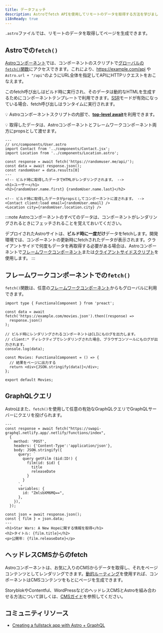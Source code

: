 ```yaml
---
title: データフェッチ
description: Astroでfetch APIを使用してリモートのデータを取得する方法を学びましょう。
i18nReady: true
---
```


`.astro`ファイルでは、リモートのデータを取得してページを生成できます。

## Astroでの`fetch()`

[Astroコンポーネント](/ja/basics/astro-components/)では、コンポーネントのスクリプトで[グローバルの`fetch()`関数](https://developer.mozilla.org/ja/docs/Web/API/fetch)にアクセスできます。これにより、https://example.com/api や`Astro.url + "/api"`のようにURL全体を指定してAPIにHTTPリクエストをおこなえます。

このfetch呼び出しはビルド時に実行され、そのデータは動的なHTMLを生成するためにコンポーネントテンプレートで利用できます。[SSR](/ja/guides/on-demand-rendering/)モードが有効になっている場合、fetch呼び出しはランタイムに実行されます。

💡 Astroコンポーネントスクリプトの内部で、[**top-level await**](https://developer.mozilla.org/ja/docs/Web/JavaScript/Reference/Operators/await#top_level_await)を利用できます。

💡 取得したデータは、Astroコンポーネントとフレームワークコンポーネント両方にpropsとして渡せます。

```astro /await fetch\\(.*?\\)/
---
// src/components/User.astro
import Contact from '../components/Contact.jsx';
import Location from '../components/Location.astro';

const response = await fetch('https://randomuser.me/api/');
const data = await response.json();
const randomUser = data.results[0]
---
<!-- ビルド時に取得したデータでHTMLがレンダリングされます。 -->
<h1>ユーザー</h1>
<h2>{randomUser.name.first} {randomUser.name.last}</h2>

<!-- ビルド時に取得したデータがpropsとしてコンポーネントに渡されます。 -->
<Contact client:load email={randomUser.email} />
<Location city={randomUser.location.city} />
```

:::note
Astroコンポーネントのすべてのデータは、コンポーネントがレンダリングされるときにフェッチされることを覚えておいてください。

デプロイされたAstroサイトは、**ビルド時に一度だけ**データをfetchします。開発環境では、コンポーネントの更新時にfetchされたデータが表示されます。クライアントサイドで何度もデータを再取得する必要がある場合は、Astroコンポーネントで[フレームワークコンポーネント](/ja/guides/framework-components/)または[クライアントサイドスクリプト](/ja/guides/client-side-scripts/)を使用します。
:::


## フレームワークコンポーネントでの`fetch()`

`fetch()`関数は、任意の[フレームワークコンポーネント](/ja/guides/framework-components/)からもグローバルに利用できます。

```tsx title="src/components/Movies.tsx" /await fetch\\(.*?\\)/
import type { FunctionalComponent } from 'preact';

const data = await fetch('https://example.com/movies.json').then((response) =>
  response.json()
);

// ビルド時にレンダリングされるコンポーネントはCLIにもログを出力します。
// client:* ディレクティブでレンダリングされた場合、ブラウザコンソールにもログが出力されます。
console.log(data);

const Movies: FunctionalComponent = () => {
  // 結果をページに出力する
  return <div>{JSON.stringify(data)}</div>;
};

export default Movies;
```


## GraphQLクエリ

Astroはまた、`fetch()`を使用して任意の有効なGraphQLクエリでGraphQLサーバーにクエリを投げられます。

```astro title="src/components/Film.astro" "await fetch"
---
const response = await fetch("https://swapi-graphql.netlify.app/.netlify/functions/index",
  {
    method: 'POST',
    headers: {'Content-Type':'application/json'},
    body: JSON.stringify({
      query: `
        query getFilm ($id:ID!) {
          film(id: $id) {
            title
            releaseDate
          }
        }
      `,
      variables: {
        id: "ZmlsbXM6MQ==",
      },
    }),
  });

const json = await response.json();
const { film } = json.data;
---
<h1>Star Wars: A New Hopeに関する情報を取得</h1>
<h2>タイトル: {film.title}</h2>
<p>公開年: {film.releaseDate}</p>
```

## ヘッドレスCMSからのfetch

Astroコンポーネントは、お気に入りのCMSからデータを取得し、それをページコンテンツとしてレンダリングできます。[動的ルーティング](/ja/guides/routing/#動的ルーティング)を使用すれば、コンポーネントはCMSコンテンツをもとにページを生成できます。

StoryblokやContentful、WordPressなどのヘッドレスCMSとAstroを組み合わせる方法について詳しくは、[CMSガイド](/ja/guides/cms/)を参照してください。

## コミュニティリソース

- [Creating a fullstack app with Astro + GraphQL](https://robkendal.co.uk/blog/how-to-build-astro-site-with-graphql/)
